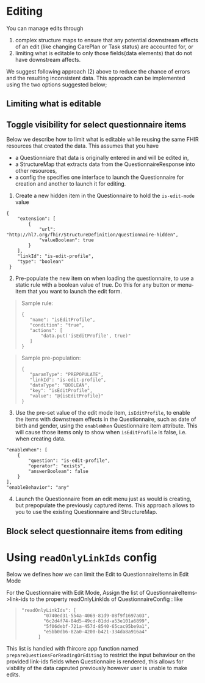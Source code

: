 # Editing

You can manage edits through

1. complex structure maps to ensure that any potential downstream effects of an edit (like changing CarePlan or Task status) are accounted for, or
2. limiting what is editable to only those fields(data elements) that do not have downstream affects.

We suggest following approach (2) above to reduce the chance of errors and the resulting inconsistent data. This approach can be implemented using the two options suggested below;

## Limiting what is editable

## Toggle visibility for select questionnaire items

Below we describe how to limit what is editable while reusing the same FHIR resources that created the data. This assumes that you have

- a Questionniare that data is originally entered in and will be edited in,
- a StructureMap that extracts data from the QuestionnaireResponse into other resources,
- a config the specifies one interface to launch the Questionnaire for creation and another to launch it for editing.

1.  Create a new hidden item in the Questionnaire to hold the `is-edit-mode` value

```
{
    "extension": [
        {
            "url": "http://hl7.org/fhir/StructureDefinition/questionnaire-hidden",
            "valueBoolean": true
        }
    ],
    "linkId": "is-edit-profile",
    "type": "boolean"
 }
```

2. Pre-populate the new item on when loading the questionnaire, to use a static rule with a boolean value of true. Do this for any button or menu-item that you want to launch the edit form.

> Sample rule:
>```
>{
>    "name": "isEditProfile",
>    "condition": "true",
>    "actions": [
>        "data.put('isEditProfile', true)"
>    ]
>}
>```

> Sample pre-population:
>```
>{
>    "paramType": "PREPOPULATE",
>    "linkId": "is-edit-profile",
>    "dataType": "BOOLEAN",
>    "key": "isEditProfile",
>    "value": "@{isEditProfile}"
>}
>```

3. Use the pre-set value of the edit mode item, `isEditProfile`, to enable the items with downstream effects in the Questionnaire, such as date of birth and gender, using the `enableWhen` Questionnaire item attribute. This will cause those items only to show when `isEditProfile` is false, i.e. when creating data.

```
"enableWhen": [
    {
        "question": "is-edit-profile",
        "operator": "exists",
        "answerBoolean": false
    }
],
"enableBehavior": "any"
```

4. Launch the Questionnaire from an edit menu just as would is creating, but prepopulate the previously captured items. This approach allows to you to use the existing Questionnaire and StructureMap.

## Block select questionnaire items from editing

# Using ```readOnlyLinkIds``` config

Below we defines how we can limit the Edit to QuestionnaireItems in Edit Mode

For the Questionnaire with Edit Mode, Assign the list of QuestionnaireItems->link-ids to the property readOnlyLinkIds of QuestionnaireConfig : like

>```
> "readOnlyLinkIds": [
>         "0740ed31-554a-4069-81d9-08f9f1697a03",
>         "6c2d4f74-84d5-49cd-81dd-a53e101a6899",
>         "5f06debf-721a-457d-8540-65cac95be9a1",
>         "e5bb0db6-82a0-4200-b421-334da8a916a4"
>       ]
>```

This list is handled with fhircore app function named ```prepareQuestionsForReadingOrEditing``` to restrict the input behaviour on the provided link-ids fields when Questionnaire is rendered, this allows for visbility of the data capruted previously however user is unable to make edits.
